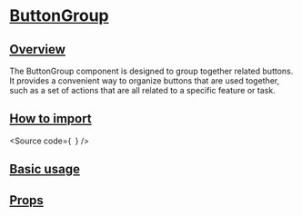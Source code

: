 
<Meta of={Stories} />

# [ButtonGroup](#buttongroup)

## [Overview](#overview)

The ButtonGroup component is designed to group together related buttons.
It provides a convenient way to organize buttons that are used together,
such as a set of actions that are all related to a specific feature or task.

## [How to import](#how-to-import)

<Source
  code={`
`}
/>

## [Basic usage](#basic-usage)

<Canvas of={Stories.Base} />

## [Props](#props)

<ArgTypes of={Stories} />
